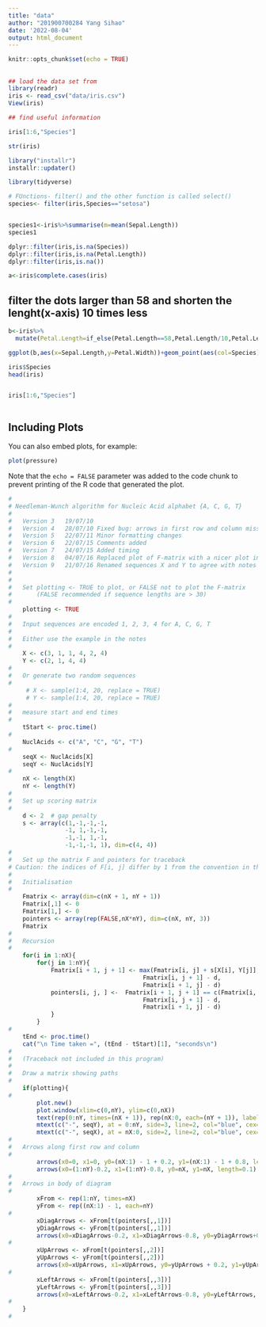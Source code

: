 ```yaml
---
title: "data"
author: "201900700284 Yang Sihao"
date: '2022-08-04'
output: html_document
---
```


```r
knitr::opts_chunk$set(echo = TRUE)
```

## 



```r
## load the data set from 
library(readr)
iris <- read_csv("data/iris.csv")
View(iris)

## find useful information

iris[1:6,"Species"]

```

```r
str(iris)

```
```r
library("installr")
installr::updater()
```

```r
library(tidyverse)
```

```r

# FUnctions- filter() and the other function is called select()
species<- filter(iris,Species=="setosa")


species1<-iris%>%summarise(m=mean(Sepal.Length))
species1


```


```r

dplyr::filter(iris,is.na(Species))
dplyr::filter(iris,is.na(Petal.Length))
dplyr::filter(iris,is.na())
```


```r
a<-iris$complete.cases(iris)

```

## filter the dots larger than 58 and shorten the lenght(x-axis) 10 times less
```r
b<-iris%>% 
  mutate(Petal.Length=if_else(Petal.Length==58,Petal.Length/10,Petal.Length))


```


```r
ggplot(b,aes(x=Sepal.Length,y=Petal.Width))+geom_point(aes(col=Species))+labs(x="Sepal.width",y="Petal.Length")
```





```r
iris$Species
head(iris)
```
```r

```

```r
iris[1:6,"Species"]
```
```r



```

## Including Plots

You can also embed plots, for example:

```r
plot(pressure)
```

Note that the `echo = FALSE` parameter was added to the code chunk to prevent printing of the R code that generated the plot.



```r
#
# Needleman-Wunch algorithm for Nucleic Acid alphabet {A, C, G, T}
#
#	Version 3	19/07/10
#	Version 4	28/07/10 Fixed bug: arrows in first row and column missing from path matrix
#	Version 5	22/07/11 Minor formatting changes
#	Version 6	22/07/15 Comments added
#	Version 7	24/07/15 Added timing
#	Version 8	04/07/16 Replaced plot of F-matrix with a nicer plot in a plot window
#	Version 9	21/07/16 Renamed sequences X and Y to agree with notes
#
#
#	Set plotting <- TRUE to plot, or FALSE not to plot the F-matrix
#		(FALSE recommended if sequence lengths are > 30)
#
	plotting <- TRUE
#
#	Input sequences are encoded 1, 2, 3, 4 for A, C, G, T
#
#	Either use the example in the notes
#
	X <- c(3, 1, 1, 4, 2, 4)
	Y <- c(2, 1, 4, 4)
#
#	Or generate two random sequences
#
	 # X <- sample(1:4, 20, replace = TRUE)
	 # Y <- sample(1:4, 20, replace = TRUE)
#
#	measure start and end times 
#
	tStart <- proc.time()
#
	NuclAcids <- c("A", "C", "G", "T")
#
	seqX <- NuclAcids[X]
	seqY <- NuclAcids[Y]
#
	nX <- length(X)
	nY <- length(Y)
#
#	Set up scoring matrix
#
	d <- 2  # gap penalty
	s <- array(c(1,-1,-1,-1,
	            -1, 1,-1,-1, 
	            -1,-1, 1,-1, 
	            -1,-1,-1, 1), dim=c(4, 4))
#
#	Set up the matrix F and pointers for traceback
# Caution: the indices of F[i, j] differ by 1 from the convention in the lecture notes
#
#	Initialisation
# 
	Fmatrix <- array(dim=c(nX + 1, nY + 1))
	Fmatrix[,1] <- 0
	Fmatrix[1,] <- 0	
	pointers <- array(rep(FALSE,nX*nY), dim=c(nX, nY, 3))
	Fmatrix
#
#	Recursion
#
	for(i in 1:nX){
		for(j in 1:nY){
			Fmatrix[i + 1, j + 1] <- max(Fmatrix[i, j] + s[X[i], Y[j]], 
									  Fmatrix[i, j + 1] - d, 
									  Fmatrix[i + 1, j] - d)
			pointers[i, j, ] <-  Fmatrix[i + 1, j + 1] == c(Fmatrix[i, j] + s[X[i], Y[j]], 
 									  Fmatrix[i, j + 1] - d, 
 									  Fmatrix[i + 1, j] - d)
			}
		}
#
	tEnd <- proc.time()
	cat("\n Time taken =", (tEnd - tStart)[1], "seconds\n")
#
#	(Traceback not included in this program)
#
#	Draw a matrix showing paths 
#
	if(plotting){
#
		plot.new()
		plot.window(xlim=c(0,nY), ylim=c(0,nX))
		text(rep(0:nY, times=(nX + 1)), rep(nX:0, each=(nY + 1)), labels=paste(t(Fmatrix)))
		mtext(c("-", seqY), at = 0:nY, side=3, line=2, col="blue", cex=1.5)
		mtext(c("-", seqX), at = nX:0, side=2, line=2, col="blue", cex=1.5, las=2)
#
#	Arrows along first row and column
#
		arrows(x0=0, x1=0, y0=(nX:1) - 1 + 0.2, y1=(nX:1) - 1 + 0.8, length=0.1)
		arrows(x0=(1:nY)-0.2, x1=(1:nY)-0.8, y0=nX, y1=nX, length=0.1)
#
#	Arrows in body of diagram
#
		xFrom <- rep(1:nY, times=nX)
		yFrom <- rep((nX:1) - 1, each=nY)
#
		xDiagArrows <- xFrom[t(pointers[,,1])]
		yDiagArrows <- yFrom[t(pointers[,,1])]
		arrows(x0=xDiagArrows-0.2, x1=xDiagArrows-0.8, y0=yDiagArrows+0.2, y1=yDiagArrows+0.8, length=0.1)
#
		xUpArrows <- xFrom[t(pointers[,,2])]
		yUpArrows <- yFrom[t(pointers[,,2])]
		arrows(x0=xUpArrows, x1=xUpArrows, y0=yUpArrows + 0.2, y1=yUpArrows + 0.8, length=0.1)
#
		xLeftArrows <- xFrom[t(pointers[,,3])]
		yLeftArrows <- yFrom[t(pointers[,,3])]
		arrows(x0=xLeftArrows-0.2, x1=xLeftArrows-0.8, y0=yLeftArrows, y1=yLeftArrows, length=0.1)
#
	}
#
```

